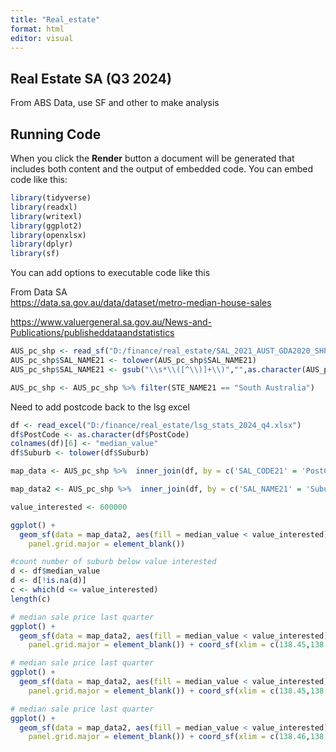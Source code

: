 ```yaml
---
title: "Real_estate"
format: html
editor: visual
---
```


## Real Estate SA (Q3 2024)

From ABS Data, use SF and other to make analysis

## Running Code

When you click the **Render** button a document will be generated that includes both content and the output of embedded code. You can embed code like this:

```r

library(tidyverse)
library(readxl)
library(writexl)
library(ggplot2)
library(openxlsx)
library(dplyr)
library(sf)
```

You can add options to executable code like this

From Data SA\
<https://data.sa.gov.au/data/dataset/metro-median-house-sales>

<https://www.valuergeneral.sa.gov.au/News-and-Publications/publisheddataandstatistics>

```r
AUS_pc_shp <- read_sf("D:/finance/real_estate/SAL_2021_AUST_GDA2020_SHP","SAL_2021_AUST_GDA2020")
AUS_pc_shp$SAL_NAME21 <- tolower(AUS_pc_shp$SAL_NAME21)
AUS_pc_shp$SAL_NAME21 <- gsub("\\s*\\([^\\)]+\\)","",as.character(AUS_pc_shp$SAL_NAME21))

```

```r
AUS_pc_shp <- AUS_pc_shp %>% filter(STE_NAME21 == "South Australia")

```

Need to add postcode back to the lsg excel

```r
df <- read_excel("D:/finance/real_estate/lsg_stats_2024_q4.xlsx")
df$PostCode <- as.character(df$PostCode)
colnames(df)[6] <- "median_value"
df$Suburb <- tolower(df$Suburb)
```

```r
map_data <- AUS_pc_shp %>%  inner_join(df, by = c('SAL_CODE21' = 'PostCode'))

```

```r
map_data2 <- AUS_pc_shp %>%  inner_join(df, by = c('SAL_NAME21' = 'Suburb'))

```

```r
value_interested <- 600000
```

```r

ggplot() + 
  geom_sf(data = map_data2, aes(fill = median_value < value_interested), color = "black")+theme_bw()+theme(
    panel.grid.major = element_blank())
```

```r
#count number of suburb below value interested
d <- df$median_value
d <- d[!is.na(d)]
c <- which(d <= value_interested)
length(c)

```

```r
# median sale price last quarter
ggplot() + 
  geom_sf(data = map_data2, aes(fill = median_value < value_interested), color = "black")+theme_bw()+theme(
    panel.grid.major = element_blank()) + coord_sf(xlim = c(138.45,138.65),ylim=c(-34.951,-35.169)) +geom_sf_text(data = map_data2, aes(label = median_value), size=4)
```

```r
# median sale price last quarter
ggplot() + 
  geom_sf(data = map_data2, aes(fill = median_value < value_interested), color = "black")+theme_bw()+theme(
    panel.grid.major = element_blank()) + coord_sf(xlim = c(138.45,138.65),ylim=c(-34.951,-35.169)) +geom_sf_text(data = map_data2, aes(label = SAL_NAME21), size=4)
```

```r
# median sale price last quarter
ggplot() + 
  geom_sf(data = map_data2, aes(fill = median_value < value_interested), color = "black")+theme_bw()+theme(
    panel.grid.major = element_blank()) + coord_sf(xlim = c(138.46,138.65),ylim=c(-34.97,-35.169)) +geom_sf_text(data = map_data2, aes(label = SAL_NAME21), size=4)
```
